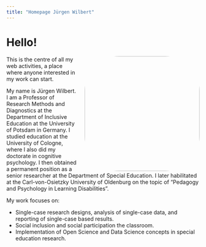 ```yaml
---
title: "Homepage Jürgen Wilbert"
---
```


```{=html}
<style>
.title{display: none;}
</style>
```
# Hello!

![](images/texel-2023-2.jpg){style="float: right;  margin-left: 20px; border-radius: 30%" width="300"}

This is the centre of all my web activities, a place where anyone interested in my work can start.

My name is Jürgen Wilbert. I am a Professor of Research Methods and Diagnostics at the Department of Inclusive Education at the University of Potsdam in Germany. I studied education at the University of Cologne, where I also did my doctorate in cognitive psychology. I then obtained a permanent position as a senior researcher at the Department of Special Education. I later habilitated at the Carl-von-Osietzky University of Oldenburg on the topic of "Pedagogy and Psychology in Learning Disabilities".

My work focuses on:

-   Single-case research designs, analysis of single-case data, and reporting of single-case based results.
-   Social inclusion and social participation the classroom.
-   Implementation of Open Science and Data Science concepts in special education research.
